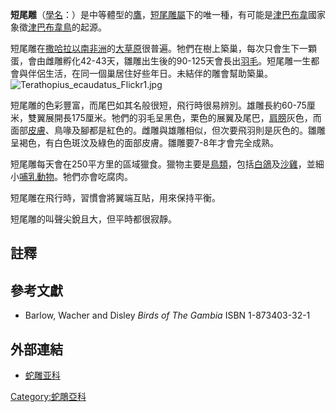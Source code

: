 {{noteTA
|T=zh-hans:短尾雕;zh-hant:短尾鵰
|1=zh-hans:雕;zh-hant:鵰
}}
{{speciesbox
| status = NT
| status_system = IUCN3.1
| status_ref = <ref>{{IUCN|id=22695289 |title=''Terathopius ecaudatus'' |assessor=BirdLife International |assessor-link=BirdLife International |version=2013.2 |year=2012 |accessdate=26 November 2013}}</ref>
| image = Bateleur Eagle with Kill.jpg
| image_caption= 短尾鵰雄鳥捕食[[栗頂鷓鴣|栗頂鷓鴣]]，攝於[[馬賽馬拉|馬賽馬拉]]
| image_upright = 1.2
| genus = Terathopius
| parent_authority = [[勒內-普里梅韋勒·萊松|Lesson]], 1830
| species = ecaudatus
| authority = ([[弗朗索瓦·馬里·多丹|Daudin]], 1800)
| range_map = Gaukler Terathopius ecaudatus world.png
| range_map_upright = 1.2
| range_map_caption = 短尾鵰的分布範圍 {{legend0|#03C03C|繁殖分布|outline=gray}}
}}

'''短尾雕'''（[[學名|學名]]：{{lang|la|''Terathopius ecaudatus''}}）是中等體型的[[鷹|鷹]]，[[短尾雕屬|短尾雕屬]]下的唯一種，有可能是[[津巴布韋|津巴布韋]]國家象徵[[津巴布韋鳥|津巴布韋鳥]]的起源。

短尾雕在[[撒哈拉以南非洲|撒哈拉以南非洲]]的[[大草原|大草原]]很普遍。牠們在樹上築巢，每次只會生下一顆蛋，會由雌雕孵化42-43天，雛雕出生後的90-125天會長出[[羽毛|羽毛]]。短尾雕一生都會與伴侶生活，在同一個巢居住好些年日。未結伴的雕會幫助築巢。
[[File:Terathopius_ecaudatus_Flickr1.jpg|thumb]]

短尾雕的色彩豐富，而尾巴如其名般很短，飛行時很易辨別。雄雕長約60-75厘米，雙翼展開長175厘米。牠們的羽毛呈黑色，栗色的展翼及尾巴，[[肩膀|肩膀]]灰色，而面部[[皮膚|皮膚]]、鳥喙及腳都是紅色的。雌雕與雄雕相似，但次要飛羽則是灰色的。雛雕呈褐色，有白色斑汶及綠色的面部皮膚。雛雕要7-8年才會完全成熟。

短尾雕每天會在250平方里的區域獵食。獵物主要是[[鳥類|鳥類]]，包括[[白鴿|白鴿]]及[[沙雞|沙雞]]，並細小[[哺乳動物|哺乳動物]]。牠們亦會吃腐肉。

短尾雕在飛行時，習慣會將翼端互貼，用來保持平衡。

短尾雕的叫聲尖銳且大，但平時都很寂靜。

==註釋==
{{reflist}}

==參考文獻==
{{refbegin}}
* Barlow, Wacher and Disley ''Birds of The Gambia'' ISBN 1-873403-32-1
{{refend}}
{{commons|Terathopius ecaudatus}}

==外部連結==
*[http://www.blueanimalbio.com/bird/sunxingmu/shediao.htm 蛇雕亚科] {{Wayback|url=http://www.blueanimalbio.com/bird/sunxingmu/shediao.htm |date=20131203001726 }}

{{Circaetinae}}
{{Taxonbar|from=Q726387}}

[[Category:蛇鵰亞科|Category:蛇鵰亞科]]